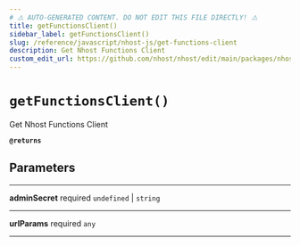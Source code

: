 ```yaml
---
# ⚠️ AUTO-GENERATED CONTENT. DO NOT EDIT THIS FILE DIRECTLY! ⚠️
title: getFunctionsClient()
sidebar_label: getFunctionsClient()
slug: /reference/javascript/nhost-js/get-functions-client
description: Get Nhost Functions Client
custom_edit_url: https://github.com/nhost/nhost/edit/main/packages/nhost-js/src/clients/functions.ts#L23
---
```


# `getFunctionsClient()`

Get Nhost Functions Client

**`@returns`**

## Parameters

---

**<span className="parameter-name">adminSecret</span>** <span className="optional-status">required</span> `undefined` | `string`

---

**<span className="parameter-name">urlParams</span>** <span className="optional-status">required</span> `any`

---
